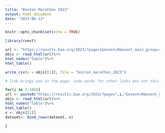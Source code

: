 ```yaml
---
title: "Boston Marathon 2023"
output: html_document
date: "2023-06-13"
---
```


```r
knitr::opts_chunk$set(echo = TRUE)
```

```r
library(rvest)

url <- "https://results.baa.org/2023/?page=1&event=R&event_main_group=runner&pid=search&pidp=start"
objs <- read_html(url)%>%
html_nodes("table")%>%
html_table()

write_csv(x = objs[[1]], file = "boston_marathon_2023")

# link brings you to the page. code works for other links but not this one

for(i in 2:100){
url <- paste0("https://results.baa.org/2023/?page=",i,"&event=R&event_main_group=runner&pid=search&pidp=start")
objs <- read_html(url)%>%
html_nodes("table")%>%
html_table()
x <- objs[[1]]
dataset<- bind_rows(dataset, x)

}
```

```r




```

